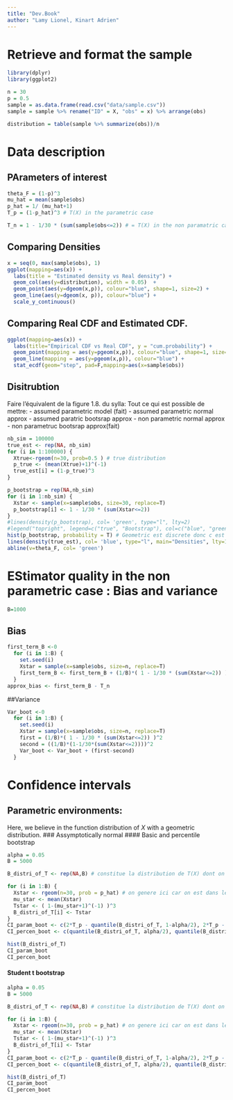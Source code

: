 ```yaml
---
title: "Dev.Book"
author: "Lamy Lionel, Kinart Adrien"
---
```


# Retrieve and format the sample 

```r
library(dplyr)
library(ggplot2)

n = 30 
p = 0.5
sample = as.data.frame(read.csv("data/sample.csv"))
sample = sample %>% rename("ID" = X, "obs" = x) %>% arrange(obs)

distribution = table(sample %>% summarize(obs))/n

```
# Data description
## PArameters of interest
```r
theta_F = (1-p)^3
mu_hat = mean(sample$obs)
p_hat = 1/ (mu_hat+1) 
T_p = (1-p_hat)^3 # T(X) in the parametric case

T_n = 1 - 1/30 * (sum(sample$obs<=2)) # = T(X) in the non paramatric case 
```

## Comparing Densities

```r
x = seq(0, max(sample$obs), 1)
ggplot(mapping=aes(x)) +
  labs(title = "Estimated density vs Real density") +
  geom_col(aes(y=distribution), width = 0.05)  + 
  geom_point(aes(y=dgeom(x,p)), colour="blue", shape=1, size=2) +
  geom_line(aes(y=dgeom(x, p)), colour="blue") + 
  scale_y_continuous()

```

## Comparing Real CDF and Estimated CDF.

```r
ggplot(mapping=aes(x)) +
  labs(title="Empirical CDF vs Real CDF", y = "cum.probability") +
  geom_point(mapping = aes(y=pgeom(x,p)), colour="blue", shape=1, size=2) + 
  geom_line(mapping = aes(y=pgeom(x,p)), colour="blue") +
  stat_ecdf(geom="step", pad=F,mapping=aes(x=sample$obs))
```
## Disitrubtion
Faire l'équivalent de la figure 1.8. du sylla:
Tout ce qui est possible de mettre: 
- assumed parametric model (fait)
- assumed parametric normal approx 
- assumed paratric bootsrap approx 
- non parametric normal approx
- non parametruc bootsrap approx(fait)

```r
nb_sim = 100000
true_est <- rep(NA, nb_sim)
for (i in 1:100000) {
  Xtrue<-rgeom(n=30, prob=0.5 ) # true distribution
  p_true <- (mean(Xtrue)+1)^(-1)
  true_est[i] = (1-p_true)^3
}

p_bootstrap = rep(NA,nb_sim)
for (i in 1:nb_sim) {
  Xstar <- sample(x=sample$obs, size=30, replace=T)
  p_bootstrap[i] <- 1 - 1/30 * (sum(Xstar<=2))
}
#lines(density(p_bootstrap), col= 'green', type="l", lty=2)
#legend("topright", legend=c("true", "Bootstrap"), col=c("blue", "green"), lty=1:2, cex=0.8)
hist(p_bootstrap, probability = T) # Geometric est discrete donc c est normal qu'il y ait des blancs je pense
lines(density(true_est), col= 'blue', type="l", main="Densities", lty=1  , xlab="p" )
abline(v=theta_F, col= 'green')

```


# EStimator quality in the non parametric case : Bias and variance
```r
B=1000
```
## Bias
```r
first_term_B <-0
  for (i in 1:B) {
    set.seed(i)
    Xstar = sample(x=sample$obs, size=n, replace=T)
    first_term_B <- first_term_B + (1/B)*( 1 - 1/30 * (sum(Xstar<=2)) )
  }
approx_bias <- first_term_B - T_n
```
##Variance
```r
Var_boot <-0
  for (i in 1:B) {
    set.seed(i)
    Xstar = sample(x=sample$obs, size=n, replace=T)
    first = (1/B)*( 1 - 1/30 * (sum(Xstar<=2)) )^2
    second = ((1/B)*(1-1/30*(sum(Xstar<=2))))^2 
    Var_boot <- Var_boot + (first-second)
  }

```
# Confidence intervals
## Parametric environments:
Here, we believe in the function distribution of $X$ with a geometric distribution.
### Assymptotically normal
#### Basic and percentile bootstrap
<!-- Not modified (except sample$obs) -->
```r
alpha = 0.05
B = 5000

B_distri_of_T <- rep(NA,B) # constitue la distribution de T(X) dont on va choper les quantiles

for (i in 1:B) {
  Xstar <- rgeom(n=30, prob = p_hat) # on genere ici car on est dans le cas parametrique
  mu_star <- mean(Xstar)
  Tstar <- ( 1-(mu_star+1)^(-1) )^3
  B_distri_of_T[i] <- Tstar
}
CI_param_boot <- c(2*T_p - quantile(B_distri_of_T, 1-alpha/2), 2*T_p - quantile(B_distri_of_T, alpha/2))
CI_percen_boot <- c(quantile(B_distri_of_T, alpha/2), quantile(B_distri_of_T, 1-alpha/2))

hist(B_distri_of_T)
CI_param_boot
CI_percen_boot
```
#### Student t bootstrap
<!-- Not modified (except sample$obs) -->
```r
alpha = 0.05
B = 5000

B_distri_of_T <- rep(NA,B) # constitue la distribution de T(X) dont on va choper les quantiles

for (i in 1:B) {
  Xstar <- rgeom(n=30, prob = p_hat) # on genere ici car on est dans le cas parametrique
  mu_star <- mean(Xstar)
  Tstar <- ( 1-(mu_star+1)^(-1) )^3
  B_distri_of_T[i] <- Tstar
}
CI_param_boot <- c(2*T_p - quantile(B_distri_of_T, 1-alpha/2), 2*T_p - quantile(B_distri_of_T, alpha/2))
CI_percen_boot <- c(quantile(B_distri_of_T, alpha/2), quantile(B_distri_of_T, 1-alpha/2))

hist(B_distri_of_T)
CI_param_boot
CI_percen_boot
```
<!-- 
The cleanest option, imho, is to handle each task in a specific file (ie. "basic-bootstrap.R")
and to call it here by typing: source("path_to_file.R")
-->